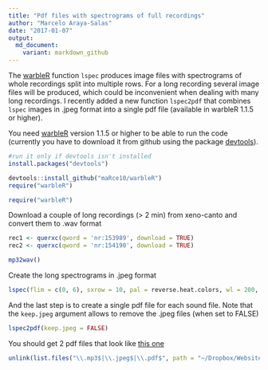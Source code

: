 ```yaml
---
title: "Pdf files with spectrograms of full recordings"
author: "Marcelo Araya-Salas"
date: "2017-01-07"
output: 
  md_document:
    variant: markdown_github
---
```


The [warbleR](https://cran.r-project.org/package=warbleR) function `lspec`  produces image files with spectrograms of whole recordings split into multiple rows. For a long recording several image files will be produced, which could be inconvenient when dealing with many long recordings. I recently added a new function `lspec2pdf` that combines `lspec` images in .jpeg format into a single pdf file (available in warbleR 1.1.5 or higher).    

You need [warbleR](https://cran.r-project.org/package=warbleR) version 1.1.5 or higher to be able to run the code (currently you have to download it from github using the package [devtools](https://cran.r-project.org/package=devtools)).

```r
#run it only if devtools isn't installed
install.packages("devtools")

devtools::install_github("maRce10/warbleR")
require("warbleR")

```

```r
require("warbleR")
```

Download a couple of long recordings (> 2 min) from xeno-canto and convert them to .wav format

```r

rec1 <- querxc(qword = 'nr:153989', download = TRUE)
rec2 <- querxc(qword = 'nr:154190', download = TRUE)

mp32wav()

```


Create the long spectrograms in .jpeg format

```r
lspec(flim = c(0, 6), sxrow = 10, pal = reverse.heat.colors, wl = 200, it = "jpeg")

```


And the last step is to create a single pdf file for each sound file. Note that the `keep.jpeg` argument allows to remove the .jpeg files (when set to FALSE) 

```r
lspec2pdf(keep.jpeg = FALSE)

```

You should get 2 pdf files that look like [this one](https://marce10.github.io/_pdfs/Crypturellus-boucardi-153989.pdf)

```r

unlink(list.files("\\.mp3$|\\.jpeg$|\\.pdf$", path = "~/Dropbox/Websites/Blog/maRce10.github.com/_Rmd/"))
```
